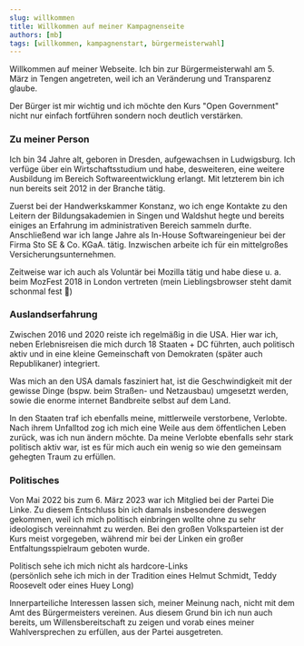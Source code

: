 ```yaml
---
slug: willkommen
title: Willkommen auf meiner Kampagnenseite
authors: [mb]
tags: [willkommen, kampagnenstart, bürgermeisterwahl]
---
```


Willkommen auf meiner Webseite. 
Ich bin zur Bürgermeisterwahl am 5. März in Tengen angetreten,
weil ich an Veränderung und Transparenz glaube.

Der Bürger ist mir wichtig und ich möchte den Kurs "Open Government"
nicht nur einfach fortführen sondern noch deutlich verstärken.

### Zu meiner Person

Ich bin 34 Jahre alt, geboren in Dresden, aufgewachsen in Ludwigsburg.
Ich verfüge über ein Wirtschaftsstudium und habe, desweiteren, eine weitere Ausbildung
im Bereich Softwareentwicklung erlangt.
Mit letzterem bin ich nun bereits seit 2012 in der Branche tätig.

Zuerst bei der Handwerkskammer Konstanz, wo ich enge Kontakte zu den Leitern der Bildungsakademien in Singen und Waldshut hegte und bereits einiges an Erfahrung im administrativen Bereich sammeln durfte. Anschließend war ich lange Jahre als In-House Softwareingenieur bei der Firma Sto SE & Co. KGaA. tätig.
Inzwischen arbeite ich für ein mittelgroßes Versicherungsunternehmen.

Zeitweise war ich auch als Voluntär bei Mozilla tätig und habe diese u. a. beim MozFest 2018 in London vertreten (mein Lieblingsbrowser steht damit schonmal fest 🦊)

### Auslandserfahrung

Zwischen 2016 und 2020 reiste ich regelmäßig in die USA.
Hier war ich, neben Erlebnisreisen die mich durch 18 Staaten + DC führten, auch politisch aktiv
und in eine kleine Gemeinschaft von Demokraten (später auch Republikaner) integriert.

Was mich an den USA damals fasziniert hat, ist die Geschwindigkeit mit der gewisse Dinge
(bspw. beim Straßen- und Netzausbau) umgesetzt werden, sowie die enorme internet Bandbreite
selbst auf dem Land.

In den Staaten traf ich ebenfalls meine, mittlerweile verstorbene, Verlobte.
Nach ihrem Unfalltod zog ich mich eine Weile aus dem öffentlichen Leben zurück,
was ich nun ändern möchte. Da meine Verlobte ebenfalls sehr stark politisch aktiv
war, ist es für mich auch ein wenig so wie den gemeinsam gehegten Traum zu erfüllen.

### Politisches

Von Mai 2022 bis zum 6. März 2023 war ich Mitglied bei der Partei Die Linke.
Zu diesem Entschluss bin ich damals insbesondere deswegen gekommen,
weil ich mich politisch einbringen wollte ohne zu sehr ideologisch
vereinnahmt zu werden.
Bei den großen Volksparteien ist der Kurs meist vorgegeben, während mir
bei der Linken ein großer Entfaltungsspielraum geboten wurde.

Politisch sehe ich mich nicht als hardcore-Links <br/>
(persönlich sehe ich mich in der Tradition eines Helmut Schmidt, Teddy Roosevelt oder eines Huey Long) <br/>

Innerparteiliche Interessen lassen sich, meiner Meinung nach, nicht mit dem Amt des Bürgermeisters vereinen. Aus diesem Grund bin ich nun auch bereits, um Willensbereitschaft zu zeigen und vorab eines meiner Wahlversprechen zu erfüllen, aus der Partei ausgetreten.

